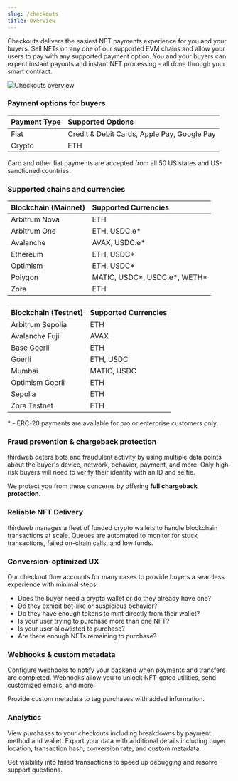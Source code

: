 ```yaml
---
slug: /checkouts
title: Overview
---
```


Checkouts delivers the easiest NFT payments experience for you and your buyers. Sell NFTs on any one of our supported EVM chains and allow your users to pay with
any supported payment option. You and your buyers can expect instant payouts and instant NFT processing - all done through your smart contract.

![Checkouts overview](./assets/checkouts-overview.png)

### Payment options for buyers

| Payment Type | Supported Options                           |
| :----------- | :------------------------------------------ |
| Fiat         | Credit & Debit Cards, Apple Pay, Google Pay |
| Crypto       | ETH                                         |

Card and other fiat payments are accepted from all 50 US states and US-sanctioned countries.

### Supported chains and currencies

| Blockchain (Mainnet) | Supported Currencies            |
| :------------------- | :------------------------------ |
| Arbitrum Nova        | ETH                             |
| Arbitrum One         | ETH, USDC.e\*                   |
| Avalanche            | AVAX, USDC.e\*                  |
| Ethereum             | ETH, USDC\*                     |
| Optimism             | ETH, USDC\*                     |
| Polygon              | MATIC, USDC\*, USDC.e\*, WETH\* |
| Zora                 | ETH                             |

###

| Blockchain (Testnet) | Supported Currencies |
| :------------------- | :------------------- |
| Arbitrum Sepolia     | ETH                  |
| Avalanche Fuji       | AVAX                 |
| Base Goerli          | ETH                  |
| Goerli               | ETH, USDC            |
| Mumbai               | MATIC, USDC          |
| Optimism Goerli      | ETH                  |
| Sepolia              | ETH                  |
| Zora Testnet         | ETH                  |

\* - ERC-20 payments are available for pro or enterprise customers only.

### Fraud prevention & chargeback protection

thirdweb deters bots and fraudulent activity by using multiple data points about the buyer's device, network, behavior, payment, and more. Only high-risk buyers will need to verify their identity with an ID and selfie.

We protect you from these concerns by offering **full chargeback protection.**

### Reliable NFT Delivery

thirdweb manages a fleet of funded crypto wallets to handle blockchain transactions at scale. Queues are automated to monitor for stuck transactions, failed on-chain calls, and low funds.

### Conversion-optimized UX

Our checkout flow accounts for many cases to provide buyers a seamless experience with minimal steps:

- Does the buyer need a crypto wallet or do they already have one?
- Do they exhibit bot-like or suspicious behavior?
- Do they have enough tokens to mint directly from their wallet?
- Is your user trying to purchase more than one NFT?
- Is your user allowlisted to purchase?
- Are there enough NFTs remaining to purchase?

### Webhooks & custom metadata

Configure webhooks to notify your backend when payments and transfers are completed. Webhooks allow you to unlock NFT-gated utilities, send customized emails, and more.

Provide custom metadata to tag purchases with added information.

### Analytics

View purchases to your checkouts including breakdowns by payment method and wallet. Export your data with additional details including buyer location, transaction hash, conversion rate, and custom metadata.

Get visibility into failed transactions to speed up debugging and resolve support questions.
